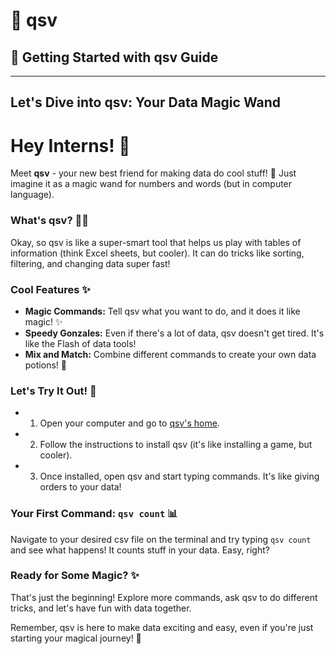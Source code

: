 # 🚴 qsv  
## 🏁 Getting Started with qsv Guide

---
Let's Dive into qsv: Your Data Magic Wand
---

# Hey Interns! 👋

Meet **qsv** - your new best friend for making data do cool stuff! 🚀 Just imagine it as a magic wand for numbers and words (but in computer language).

### What's qsv? 🧙‍♂️

Okay, so qsv is like a super-smart tool that helps us play with tables of information (think Excel sheets, but cooler). It can do tricks like sorting, filtering, and changing data super fast!

### Cool Features ✨

- **Magic Commands:** Tell qsv what you want to do, and it does it like magic! ✨
- **Speedy Gonzales:** Even if there's a lot of data, qsv doesn't get tired. It's like the Flash of data tools!
- **Mix and Match:** Combine different commands to create your own data potions! 🧪

### Let's Try It Out! 🚀

- 1. Open your computer and go to [qsv's home](https://qsv.dathere.com).
- 2. Follow the instructions to install qsv (it's like installing a game, but cooler).
- 3. Once installed, open qsv and start typing commands. It's like giving orders to your data!

### Your First Command: `qsv count` 📊

Navigate to your desired csv file on the terminal and try typing `qsv count` and see what happens! It counts stuff in your data. Easy, right?

### Ready for Some Magic? ✨

That's just the beginning! Explore more commands, ask qsv to do different tricks, and let's have fun with data together.

Remember, qsv is here to make data exciting and easy, even if you're just starting your magical journey! 🌟
